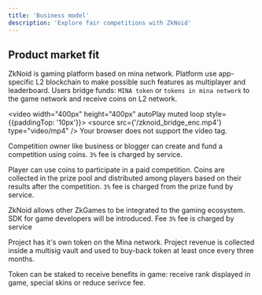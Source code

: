 ```yaml
---
title: 'Business model'
description: 'Explore fair competitions with ZkNoid'
---
```


## Product market fit

ZkNoid is gaming platform based on mina network. 
Platform use app-specific L2 blockchain to make possible such features as multiplayer and leaderboard.
Users bridge funds: `MINA token` or `tokens in mina network` to the game network and receive coins on L2 network.

<video width="400px" height="400px" autoPlay muted loop style={{paddingTop: '10px'}}>
  <source src={'/zknoid_bridge_enc.mp4'} type="video/mp4" />
    Your browser does not support the video tag.
</video>

Competition owner like business or blogger can create and fund a competition using coins. 
`3%` fee is charged by service.

Player can use coins to participate in a paid competition. 
Coins are collected in the prize pool and distributed among players based on their results after the competition.
`3%` fee is charged from the prize fund by service.

ZkNoid allows other ZkGames to be integrated to the gaming ecosystem. 
SDK for game developers will be introduced. Fee `3%` fee is charged by service

Project has it's own token on the Mina network.
Project revenue is collected inside a multisig vault and used to buy-back token at least once every three months.

Token can be staked to receive benefits in game: receive rank displayed in game, special skins or reduce serivce fee.

